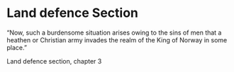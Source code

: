 
# Land defence Section

“Now, such a burdensome situation arises owing to the sins of men that a heathen or Christian army invades the realm of the King of Norway in some place.”

Land defence section, chapter 3

<SubPages meta={meta} />